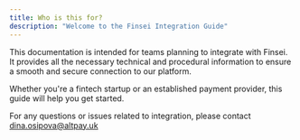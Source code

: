 ```yaml
---
title: Who is this for?
description: "Welcome to the Finsei Integration Guide"
---
```


This documentation is intended for teams planning to integrate with Finsei. It provides all the necessary technical and procedural information to ensure a smooth and secure connection to our platform.

Whether you're a fintech startup or an established payment provider, this guide will help you get started.

For any questions or issues related to integration, please contact [dina.osipova@altpay.uk](mailto:dina.osipova@finsei.com)